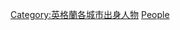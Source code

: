 {{DEFAULTSORT:Bolton}}
[[Category:英格蘭各城市出身人物|Category:英格蘭各城市出身人物]]
[[Category:博爾頓|People]]
{{Cat more|博爾頓}}